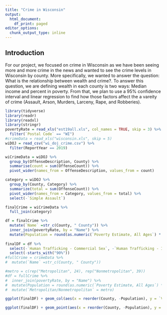 ```yaml
---
title: "Crime in Wisconsin"
output:
  html_document:
    df_print: paged
editor_options:
  chunk_output_type: inline
---
```

## Introduction
For our project, we focused on crime in Wisconsin as we have been seeing more and more crime in the news and wanted to see the crime levels in Wisconsin by county. More specifically, we wanted to answer the question: What is the relationship between wealth and crime?. To answer this question, we are defining wealth in each county is two ways: Median income and percent in poverty. From that, we plan to use a 95% confidence interval and linear regression to find how those factors affect the a vareity of crime (Assault, Arson, Murders, Larceny, Rape, and Robberies).

```r
library(tidyverse)
library(readr)
library(readxl)
library(stringr)
povertyRate = read_xls("est19all.xls", col_names = TRUE, skip = 3) %>%
  filter(`Postal Code` == "WI")
#crimeData = read_xls("wisconsin.xls", skip = 5)
wiDOJ = read_csv("wi_doj_crime.csv") %>%
  filter(ReportYear == 2019)
```

```r
wiCrimeData = wiDOJ %>%
  group_by(OffenseDescription, County) %>%
  summarise(count = sum(OffenseCount)) %>%
  pivot_wider(names_from = OffenseDescription, values_from = count)

category = wiDOJ %>%
  group_by(County, Category) %>%
  summarize(total = sum(OffenseCount)) %>%
  pivot_wider(names_from = Category, values_from = total) %>%
  select(-`Simple Assault`)

finalCrime = wiCrimeData %>%
  full_join(category)

df = finalCrime %>% 
  mutate(`Name` =str_c(County, " County")) %>%
  inner_join(povertyRate, by = "Name") %>%
  mutate(Population = round(as.numeric(`Poverty Estimate, All Ages`) * (100 / as.numeric(`Poverty Percent, All Ages`))))
  
finalDF = df %>% 
  select(-`Human Trafficking - Commercial Sex`, -`Human Trafficking - Involuntary Servitude`, -`Name`, -`State FIPS Code`, -`County FIPS Code`, -`Postal Code`) %>%
  select(-starts_with("90%"))
#fullCrime = crimeData %>%
#  mutate(`Name` =str_c(County, " County"))

#metro = c(rep("Metropolitan", 24), rep("Nonmetropolitan", 39))
#df = fullCrime %>%
#  inner_join(povertyRate, by = "Name") %>%
#  mutate(Population = round(as.numeric(`Poverty Estimate, All Ages`) * (100 / as.numeric(`Poverty Percent, All Ages`)))) %>%
#  mutate(`Metropolitan/Nonmetropolitan` = metro)
```

```r
ggplot(finalDF) + geom_col(aes(x = reorder(County, -Population), y = `Violent Crime`/(Population/100000)), fill = "navy") + theme(axis.text.x = element_text(angle = 90, vjust = 0.5)) + xlab("County") + ylab("Amount of Violent Crime per 100,000") + ggtitle("Amount of violent crime in Wisconsin by County", "In 2019")
```
```r
ggplot(finalDF) + geom_point(aes(x = reorder(County, -Population), y = as.numeric(`Median Household Income`))) + theme(axis.text.x = element_text(angle = 90, vjust = 0.5))
```



